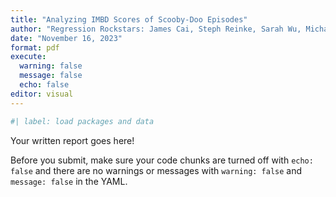 ```yaml
---
title: "Analyzing IMBD Scores of Scooby-Doo Episodes"
author: "Regression Rockstars: James Cai, Steph Reinke, Sarah Wu, Michael Zhou"
date: "November 16, 2023"
format: pdf
execute: 
  warning: false
  message: false
  echo: false
editor: visual
---
```


```r
#| label: load packages and data

```

Your written report goes here!

::: callout-important
Before you submit, make sure your code chunks are turned off with `echo: false` and there are no warnings or messages with `warning: false` and `message: false` in the YAML.
:::

